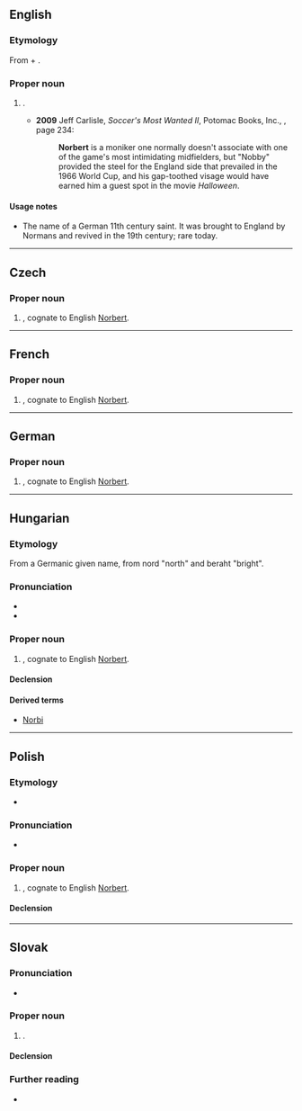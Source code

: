 ==English==

===Etymology===
From {{etyl|goh|en}} {{m|goh|nord||north}} + {{m|goh|beraht||bright}}.

===Proper noun===
{{en-proper noun}}

# {{given name|male|from=Germanic languages}}.
#* '''2009''' Jeff Carlisle, ''Soccer's Most Wanted II'', Potomac Books, Inc., {{ISBN|1597971936}}, page 234:
#*: '''Norbert''' is a moniker one normally doesn't associate with one of the game's most intimidating midfielders, but "Nobby" provided the steel for the England side that prevailed in the 1966 World Cup, and his gap-toothed visage would have earned him a guest spot in the movie ''Halloween''.

====Usage notes====
* The name of a German 11th century saint. It was brought to England by Normans and revived in the 19th century; rare today.

----

==Czech==
{{wikipedia|lang=cs}}

===Proper noun===
{{cs-proper noun|g=m}}

# {{given name|male|lang=cs}}, cognate to English [[#English|Norbert]].

----

==French==

===Proper noun===
{{fr-proper noun}}

# {{given name|male|lang=fr}}, cognate to English [[#English|Norbert]].

----

==German==

===Proper noun===
{{head|de|proper noun}}

# {{given name|male|lang=de}}, cognate to English [[#English|Norbert]].

----

==Hungarian==
{{wikipedia|lang=hu}}

===Etymology===
From a Germanic given name, from nord "north" and beraht "bright".

===Pronunciation===
* {{hu-IPA}}
* {{hyphenation|Nor|bert|lang=hu}}

===Proper noun===
{{head|hu|proper noun}}

# {{given name|male|lang=hu}}, cognate to English [[#English|Norbert]].

====Declension====
{{hu-infl-nom|Norberte|e}}{{hu-pos-etek|Norbert|j|jei}}

====Derived terms====
* [[Norbi]]

----

==Polish==

===Etymology===
* {{pl-IPA-auto}}

===Pronunciation===
* {{audio|Pl-Norbert.ogg|Audio|lang=pl}}

===Proper noun===
{{pl-proper noun|m-pr}}

# {{given name|male|lang=pl}}, cognate to English [[#English|Norbert]].

====Declension====
{{pl-decl-noun-masc-pers|Norber|t|Norbertowie}}

----

==Slovak==

===Pronunciation===
* {{IPA|/ˈnɔrbɛrt/|lang=sk}}

===Proper noun===
{{sk-proper noun|g=m|gen=Norberta|pl=Norbertovia|decl=chlap}}

# {{given name|male|lang=sk}}.

====Declension====
{{sk-decl-noun|Norbert|Norberta|Norbertovi|Norberta|Norbertovi|Norbertom|Norbertovia|Norbertov|Norbertom|Norbertov|Norbertoch|Norbertmi}}

===Further reading===
* {{R:SDK}}